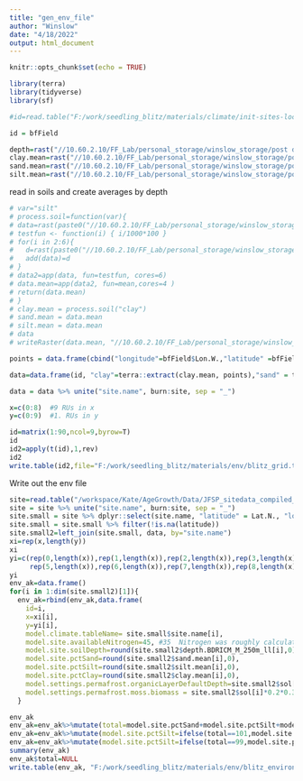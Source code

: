 ```yaml
---
title: "gen_env_file"
author: "Winslow"
date: "4/18/2022"
output: html_document
---
```


```r
knitr::opts_chunk$set(echo = TRUE)
```
```r
library(terra)
library(tidyverse)
library(sf)

#id=read.table("F:/work/seedling_blitz/materials/climate/init-sites-locations.csv",header=T,sep=",")

id = bfField

depth=rast("//10.60.2.10/FF_Lab/personal_storage/winslow_storage/post doc 2018-2020/Alaska fire modeling/Alaska_rawdata/data/soil_grids/BDRICM_M_250m_ll.tif")
clay.mean=rast("//10.60.2.10/FF_Lab/personal_storage/winslow_storage/post doc 2018-2020/Alaska fire modeling/Alaska_rawdata/data/soil_grids/clay.processed_mean.tif")
sand.mean=rast("//10.60.2.10/FF_Lab/personal_storage/winslow_storage/post doc 2018-2020/Alaska fire modeling/Alaska_rawdata/data/soil_grids/sand.processed_mean.tif")
silt.mean=rast("//10.60.2.10/FF_Lab/personal_storage/winslow_storage/post doc 2018-2020/Alaska fire modeling/Alaska_rawdata/data/soil_grids/silt.processed_mean.tif")

```

read in soils and create averages by depth
```r
# var="silt"
# process.soil=function(var){
# data=rast(paste0("//10.60.2.10/FF_Lab/personal_storage/winslow_storage/post doc 2018-2020/Alaska fire modeling/Alaska_rawdata/data/soil_grids/",var,".processed_1.tif"))
# testfun <- function(i) { i/1000*100 }
# for(i in 2:6){
#   d=rast(paste0("//10.60.2.10/FF_Lab/personal_storage/winslow_storage/post doc 2018-2020/Alaska fire modeling/Alaska_rawdata/data/soil_grids/",var,".processed_",i,".tif"))
#   add(data)=d
# }
# data2=app(data, fun=testfun, cores=6)
# data.mean=app(data2, fun=mean,cores=4 )
# return(data.mean)
# }
# clay.mean = process.soil("clay")
# sand.mean = data.mean
# silt.mean = data.mean
# data
# writeRaster(data.mean, "//10.60.2.10/FF_Lab/personal_storage/winslow_storage/post doc 2018-2020/Alaska fire modeling/Alaska_rawdata/data/soil_grids/silt.processed_mean.tif")
```

```r
points = data.frame(cbind("longitude"=bfField$Lon.W.,"latitude" =bfField$Lat.N.))

data=data.frame(id, "clay"=terra::extract(clay.mean, points),"sand" = terra::extract(sand.mean, points) ,"silt" = terra::extract(silt.mean, points),"depth"=terra::extract(depth, points))

data = data %>% unite("site.name", burn:site, sep = "_")

```

```r
x=c(0:8)  #9 RUs in x
y=c(0:9)  #1. RUs in y

id=matrix(1:90,ncol=9,byrow=T)
id
id2=apply(t(id),1,rev)
id2
write.table(id2,file="F:/work/seedling_blitz/materials/env/blitz_grid.txt",col.names=T,row.names=F,quote=F)

```
Write out the env file

```r
site=read.table("/workspace/Kate/AgeGrowth/Data/JFSP_sitedata_compiled_v17.csv",sep = ",",header=T)
site = site %>% unite("site.name", burn:site, sep = "_")
site.small = site %>% dplyr::select(site.name, "latitude" = Lat.N., "longitude" = Lon.W., "sol"=Resid.org)
site.small = site.small %>% filter(!is.na(latitude))
site.small2=left_join(site.small, data, by="site.name")
xi=rep(x,length(y))
xi
yi=c(rep(0,length(x)),rep(1,length(x)),rep(2,length(x)),rep(3,length(x)),rep(4,length(x)),
     rep(5,length(x)),rep(6,length(x)),rep(7,length(x)),rep(8,length(x)),rep(9,length(x)))
yi
env_ak=data.frame()
for(i in 1:dim(site.small2)[1]){
  env_ak=rbind(env_ak,data.frame(
    id=i,
    x=xi[i],
    y=yi[i],
    model.climate.tableName= site.small$site.name[i],
    model.site.availableNitrogen=45, #35  Nitrogen was roughly calculated to match Melvin et al. 2015 Figure 5. I took the total N pool in the organic layer and mineral layer, multiplied by 10,0000 and divided by 100,000
    model.site.soilDepth=round(site.small2$depth.BDRICM_M_250m_ll[i],0),
    model.site.pctSand=round(site.small2$sand.mean[i],0),
    model.site.pctSilt=round(site.small2$silt.mean[i],0),
    model.site.pctClay=round(site.small2$clay.mean[i],0),
    model.settings.permafrost.organicLayerDefaultDepth=site.small2$sol[i]*0.8/100,
    model.settings.permafrost.moss.biomass = site.small2$sol[i]*0.2*0.31))
  }

env_ak
env_ak=env_ak%>%mutate(total=model.site.pctSand+model.site.pctSilt+model.site.pctClay)
env_ak=env_ak%>%mutate(model.site.pctSilt=ifelse(total==101,model.site.pctSilt-1,model.site.pctSilt))
env_ak=env_ak%>%mutate(model.site.pctSilt=ifelse(total==99,model.site.pctSilt+1,model.site.pctSilt))
summary(env_ak)
env_ak$total=NULL
write.table(env_ak, "F:/work/seedling_blitz/materials/env/blitz_environment.txt", col.names=T,row.names=F,quote=F)
```
